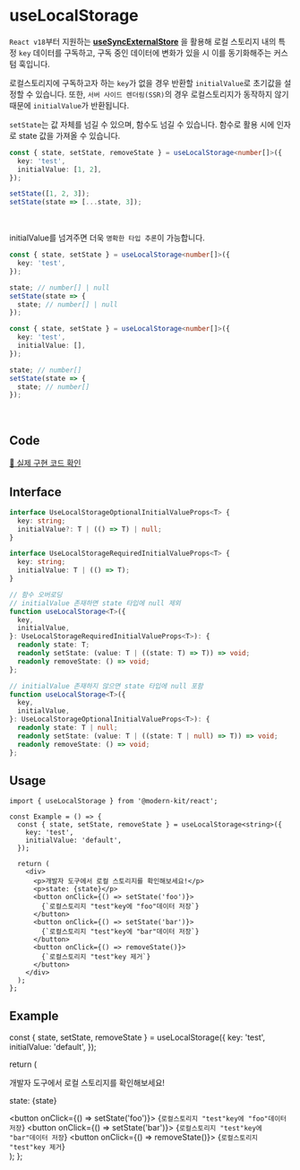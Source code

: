 
# useLocalStorage

`React v18`부터 지원하는 **[useSyncExternalStore](https://react.dev/reference/react/useSyncExternalStore)** 을 활용해 로컬 스토리지 내의 특정 `key` 데이터를 구독하고, 구독 중인 데이터에 변화가 있을 시 이를 동기화해주는 커스텀 훅입니다.

로컬스토리지에 구독하고자 하는 `key`가 없을 경우 반환할 `initialValue`로 초기값을 설정할 수 있습니다. 또한, `서버 사이드 렌더링(SSR)`의 경우 로컬스토리지가 동작하지 않기 때문에 `initialValue`가 반환됩니다.

`setState`는 값 자체를 넘길 수 있으며, 함수도 넘길 수 있습니다. 함수로 활용 시에 인자로 state 값을 가져올 수 있습니다.

```ts
const { state, setState, removeState } = useLocalStorage<number[]>({
  key: 'test',
  initialValue: [1, 2],
});

setState([1, 2, 3]);
setState(state => [...state, 3]);
```

<br />

initialValue를 넘겨주면 더욱 `명확한 타입 추론`이 가능합니다.

```ts
const { state, setState } = useLocalStorage<number[]>({
  key: 'test',
});

state; // number[] | null
setState(state => {
  state; // number[] | null
});
```

```ts
const { state, setState } = useLocalStorage<number[]>({
  key: 'test',
  initialValue: [],
});

state; // number[]
setState(state => {
  state; // number[]
});
```

<br />

## Code
[🔗 실제 구현 코드 확인](https://github.com/modern-agile-team/modern-kit/blob/main/packages/react/src/hooks/useLocalStorage/index.ts)

## Interface
```ts title="typescript"
interface UseLocalStorageOptionalInitialValueProps<T> {
  key: string;
  initialValue?: T | (() => T) | null;
}

interface UseLocalStorageRequiredInitialValueProps<T> {
  key: string;
  initialValue: T | (() => T);
}
```
```ts
// 함수 오버로딩
// initialValue 존재하면 state 타입에 null 제외
function useLocalStorage<T>({
  key,
  initialValue,
}: UseLocalStorageRequiredInitialValueProps<T>): {
  readonly state: T;
  readonly setState: (value: T | ((state: T) => T)) => void;
  readonly removeState: () => void;
};

// initialValue 존재하지 않으면 state 타입에 null 포함
function useLocalStorage<T>({
  key,
  initialValue,
}: UseLocalStorageOptionalInitialValueProps<T>): {
  readonly state: T | null;
  readonly setState: (value: T | ((state: T | null) => T)) => void;
  readonly removeState: () => void;
};
```

## Usage
```tsx title="typescript"
import { useLocalStorage } from '@modern-kit/react';

const Example = () => {
  const { state, setState, removeState } = useLocalStorage<string>({
    key: 'test',
    initialValue: 'default',
  });

  return (
    <div>
      <p>개발자 도구에서 로컬 스토리지를 확인해보세요!</p>
      <p>state: {state}</p>
      <button onClick={() => setState('foo')}>
        {`로컬스토리지 "test"key에 "foo"데이터 저장`}
      </button>
      <button onClick={() => setState('bar')}>
        {`로컬스토리지 "test"key에 "bar"데이터 저장`}
      </button>
      <button onClick={() => removeState()}>
        {`로컬스토리지 "test"key 제거`}
      </button>
    </div>
  );
};
```

## Example

  const { state, setState, removeState } = useLocalStorage({
    key: 'test',
    initialValue: 'default',
  });

  return (
    <div>
      <p>개발자 도구에서 로컬 스토리지를 확인해보세요!</p>
      <p>state: {state}</p>
      <button onClick={() => setState('foo')}>
        {`로컬스토리지 "test"key에 "foo"데이터 저장`}
      </button>
      <button onClick={() => setState('bar')}>
        {`로컬스토리지 "test"key에 "bar"데이터 저장`}
      </button>
      <button onClick={() => removeState()}>
        {`로컬스토리지 "test"key 제거`}
      </button>
    </div>
  );
};


<Example />